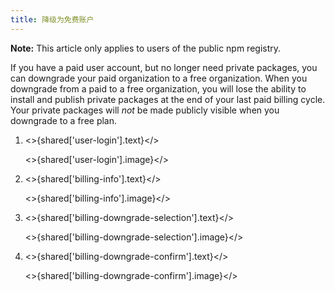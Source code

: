 ```yaml
---
title: 降级为免费账户
---
```



<Note>

**Note:** This article only applies to users of the public npm registry.

</Note>

If you have a paid user account, but no longer need private packages, you can downgrade your paid organization to a free organization. When you downgrade from a paid to a free organization, you will lose the ability to install and publish private packages at the end of your last paid billing cycle. Your private packages will _not_ be made publicly visible when you downgrade to a free plan.

1. <>{shared['user-login'].text}</>

   <>{shared['user-login'].image}</>

2. <>{shared['billing-info'].text}</>

   <>{shared['billing-info'].image}</>

3. <>{shared['billing-downgrade-selection'].text}</>

   <>{shared['billing-downgrade-selection'].image}</>

4. <>{shared['billing-downgrade-confirm'].text}</>

   <>{shared['billing-downgrade-confirm'].image}</>
